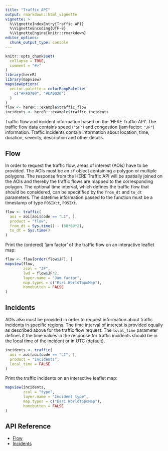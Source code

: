 ```yaml
---
title: "Traffic API"
output: rmarkdown::html_vignette
vignette: >
  %\VignetteIndexEntry{Traffic API}
  %\VignetteEncoding{UTF-8}
  %\VignetteEngine{knitr::rmarkdown}
editor_options: 
  chunk_output_type: console
---
```


```r
knitr::opts_chunk$set(
  collapse = TRUE,
  comment = "#>"
)
library(hereR)
library(mapview)
mapviewOptions(
  vector.palette = colorRampPalette(
    c("#FFD700", "#CA0020")
  )
)
flow <- hereR:::example$traffic_flow
incidents <- hereR:::example$traffic_incidents
```

Traffic flow and incident information based on the 'HERE Traffic API'. The traffic flow data contains speed (`"SP"`) and congestion (jam factor: `"JF"`) information. Traffic incidents contain information about location, time, duration, severity, description and other details.

## Flow
In order to request the traffic flow, areas of interest (AOIs) have to be provided. The AOIs must be an `sf` object containing a polygon or multiple polygons. The response from the HERE Traffic API will be spatially joined on the AOIs and thereby the traffic flows are mapped to the corresponding polygon. The optional time interval, which defines the traffic flow that should be considered, can be specitified by the `from_dt` and `to_dt` parameters. The datetime information passed to the function must be a timestamp of type `POSIXct`, `POSIXt`.

```r
flow <- traffic(
  aoi = aoi[aoi$code == "LI", ],
  product = "flow",
  from_dt = Sys.time() - (60*60*2),
  to_dt = Sys.time()
)
```

Print the (ordered) 'jam factor' of the traffic flow on an interactive leaflet map:
```r
flow <- flow[order(flow$JF), ]
mapview(flow,
        zcol = "JF",
        lwd = flow$JF*2,
        layer.name = "Jam factor",
        map.types = c("Esri.WorldTopoMap"),
        homebutton = FALSE
)
```

## Incidents
AOIs also must be provided in order to request information about traffic incidents in specific regions. The time interval of interest is provided equally as described above for the traffic flow request. The `local_time` parameter defines if the time values in the response for traffic incidents should be in the local time of the incident or in UTC (default).

```r
incidents <- traffic(
  aoi = aoi[aoi$code == "LI", ],
  product = "incidents",
  local_time = FALSE
)
```

Print the traffic incidents on an interactive leaflet map:
```r
mapview(incidents,
        zcol = "type",
        layer.name = "Incident type",
        map.types = c("Esri.WorldTopoMap"),
        homebutton = FALSE
)
```

## API Reference

* [Flow](https://developer.here.com/documentation/traffic/topics_v6.1/resource-parameters-flow.html)
* [Incidents](https://developer.here.com/documentation/traffic/topics/resource-parameters-incidents.html)
